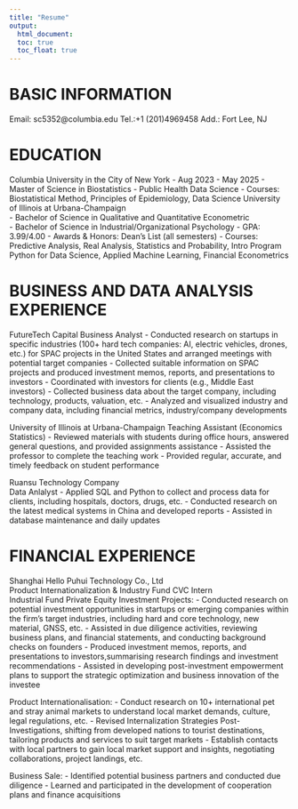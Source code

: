 ```yaml
---
title: "Resume"
output: 
  html_document:
  toc: true
  toc_float: true
---
```


# BASIC INFORMATION
  Email: sc5352@columbia.edu 
  Tel.:+1 (201)4969458
  Add.: Fort Lee, NJ
  
# EDUCATION
Columbia University in the City of New York
  - Aug 2023 - May 2025
  - Master of Science in Biostatistics - Public Health Data Science
  - Courses: Biostatistical Method, Principles of Epidemiology, Data Science
University of Illinois at Urbana-Champaign 							        
  - Bachelor of Science in Qualitative and Quantitative Econometric   				        
  - Bachelor of Science in Industrial/Organizational Psychology
  - GPA: 3.99/4.00
  - Awards & Honors: Dean's List (all semesters)
  - Courses: Predictive Analysis, Real Analysis, Statistics and Probability, Intro        Program Python for Data Science, Applied Machine Learning, Financial Econometrics
  
# BUSINESS AND DATA ANALYSIS EXPERIENCE
FutureTech Capital
Business Analyst
  - Conducted research on startups in specific industries (100+ hard tech companies: AI, electric vehicles, drones, etc.) for SPAC projects in the United States and arranged meetings with potential target companies
  - Collected suitable information on SPAC projects and produced investment memos, reports, and presentations to investors
  - Coordinated with investors for clients (e.g., Middle East investors)
  - Collected business data about the target company, including technology, products, valuation, etc. 
  - Analyzed and visualized industry and company data, including financial metrics, industry/company developments

University of Illinois at Urbana-Champaign
Teaching Assistant (Economics Statistics)		             	                           - Reviewed materials with students during office hours, answered general questions, and provided assignments assistance
  - Assisted the professor to complete the teaching work
  - Provided regular, accurate, and timely feedback on student performance

Ruansu Technology Company	
Data Anlalyst
  - Applied SQL and Python to collect and process data for clients, including hospitals, doctors, drugs, etc.
  - Conducted research on the latest medical systems in China and developed reports
  - Assisted in database maintenance and daily updates
  
# FINANCIAL EXPERIENCE
Shanghai Hello Puhui Technology Co., Ltd							     
Product Internationalization & Industry Fund CVC Intern                                  
Industrial Fund Private Equity Investment Projects:
  - Conducted research on potential investment opportunities in startups or emerging companies within the firm's target industries, including hard and core technology,  new material, GNSS, etc.
  - Assisted in due diligence activities, reviewing business plans, and financial statements, and conducting background checks on founders
  - Produced investment memos, reports, and presentations to investors,summarising research findings and investment recommendations
  - Assisted in developing post-investment empowerment plans to support the strategic optimization and business innovation of the investee
  
Product Internationalisation:
  - Conduct research on 10+ international pet and stray animal markets to understand local market demands, culture, legal regulations, etc.
  - Revised Internalization Strategies Post-Investigations, shifting from developed nations to tourist destinations, tailoring products and services to suit target markets
  - Establish contacts with local partners to gain local market support and insights, negotiating collaborations, project landings, etc. 

Business Sale:
  - Identified potential business partners and conducted due diligence
  - Learned and participated in the development of cooperation plans and finance acquisitions
